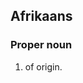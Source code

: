 ==Afrikaans==

===Proper noun===
{{infl|af|proper noun}}

# {{surname|lang=af|dot=}} of {{etyl|nl|af}} origin.
{{count page|[[Wiktionary:Page count]]}}